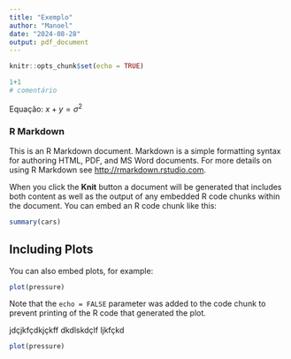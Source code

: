 ```yaml
---
title: "Exemplo"
author: "Manoel"
date: "2024-08-28"
output: pdf_document
---
```


```r
knitr::opts_chunk$set(echo = TRUE)
```

```r
1+1
# comentário
```

Equação:
$x+y = \sigma^2$

### R Markdown

This is an R Markdown document. Markdown is a simple formatting syntax for authoring HTML, PDF, and MS Word documents. For more details on using R Markdown see <http://rmarkdown.rstudio.com>.

When you click the **Knit** button a document will be generated that includes both content as well as the output of any embedded R code chunks within the document. You can embed an R code chunk like this:

```r
summary(cars)
```

## Including Plots

You can also embed plots, for example:

```r
plot(pressure)
```

Note that the `echo = FALSE` parameter was added to the code chunk to prevent printing of the R code that generated the plot.

jdçjkfçdkjçkff
dkdlskdçlf
ljkfçkd

```r
plot(pressure)
```

